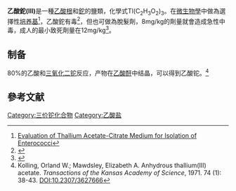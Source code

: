 {{Chembox
| Name = 乙酸鉈(III)
| ImageFile =Thallium(III) acetate.png
| ImageFile1 =
| IUPACName = Thallium(III) acetate
| OtherNames = 醋酸鉈、醋酸铊(III)
| Section1 = {{Chembox Identifiers
| CASNo = 2570-63-0
| CASNo_Ref = {{cascite|correct|CAS}}
|  RTECS  = 
|  EINECS  = 
|  UNNumber  = 
}}
| Section2 = {{Chembox Properties
| Formula = Tl(C<sub>2</sub>H<sub>3</sub>O<sub>2</sub>)<sub>3</sub>
| MolarMass = 381.52
| Appearance = 
| Density = 
| Solubility = 
| MeltingPt = 
| BoilingPt =
| Viscosity =
| pKa =
  }}
| Section3 = {{Chembox Structure
| CrystalStruct =
| Coordination =
| MolShape =
  }}
| Section7 = {{Chembox Hazards
| ExternalMSDS =
| EUIndex =
| FlashPt = 
| EUClass =
| NFPA-H =
| NFPA-F =
| NFPA-R =
| NFPA-O =
| RPhrases =
| SPhrases =
  }}
| Section8 = {{Chembox Related
| Function =
| OtherFunctn = [[硝酸铊|硝酸铊]]
| OtherCpds =
  }}
}}

'''乙酸鉈(III)'''是一種[[乙酸根|乙酸根]]和[[鉈|鉈]]的鹽類，化學式Tl(C<sub>2</sub>H<sub>3</sub>O<sub>2</sub>)<sub>3</sub>。在[[微生物學|微生物學]]中做為選擇性[[培养基|培养基]]<ref>[http://www.ncbi.nlm.nih.gov/pmc/articles/PMC378124/ Evaluation of Thallium Acetate-Citrate Medium for Isolation of Enterococci]</ref>，乙酸鉈有毒<ref name="Organization2008">{{cite book|author=World Health Organization|title=Anthrax in humans and animals|url=http://books.google.com/books?id=EKYihvnaA7oC&pg=PA139|accessdate=23 February 2011|year=2008|publisher=World Health Organization|isbn=978-92-4-154753-6|pages=139–|archive-date=2014-06-28|archive-url=https://web.archive.org/web/20140628163832/http://books.google.com/books?id=EKYihvnaA7oC&pg=PA139|dead-url=no}}</ref>，但也可做為脫髮劑，8mg/kg的劑量就會造成急性中毒，成人的最小致死劑量在12mg/kg<ref>{{cite web | url=http://119.78.242.243:8080/kexie/news.asp?id=144 | title=铊、玻璃和人——从两桩铊中毒事件说起 | publisher=中国科学院上海硅酸盐研究所 | accessdate=2015-05-20 | archive-url=https://web.archive.org/web/20150520034404/http://119.78.242.243:8080/kexie/news.asp?id=144 | archive-date=2015-05-20 | dead-url=yes }}</ref>。

==制备==
80%的乙酸和[[三氧化二铊|三氧化二铊]]反应，产物在[[乙酸酐|乙酸酐]]中结晶，可以得到乙酸铊。<ref>Kolling, Orland W.; Mawdsley, Elizabeth A. Anhydrous thallium(III) acetate. ''Transactions of the Kansas Academy of Science'', 1971. 74 (1): 38-43. DOI:10.2307/3627666</ref>

==參考文献==
{{Reflist}}

{{铊化合物}}

[[Category:三价铊化合物|Category:三价铊化合物]]
[[Category:乙酸盐|Category:乙酸盐]]

{{無機化合物小作品}}